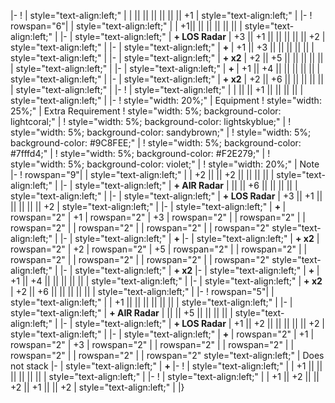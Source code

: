 {{Ship/EquipmentBonuses||class=<includeonly>mw-collapsed</includeonly>}}
|-
! {{RedGunLight}}{{EquipmentLink|12.7cm Twin Gun Mount Model A}}
| style="text-align:left;" | 
| || || || || || || +1
| style="text-align:left;" | 
|-
! rowspan="6"|{{RedGunLight}}{{EquipmentLink|12.7cm Twin Gun Mount Model A Kai 2}}
| style="text-align:left;" | 
| +1|| || || || || || 
| style="text-align:left;" | 
|-
| style="text-align:left;" | '''+ LOS Radar'''
| +3 || +1 || || || || || +2
| style="text-align:left;" |
|-
| style="text-align:left;" | '''+ {{EquipmentLink|61cm Triple Torpedo Mount|61cm Triple (Oxygen) Torpedo Mount|text= Triple Torpedo Mount}}'''
| +1 || +3 || || || || ||
| style="text-align:left;" |
|-
| style="text-align:left;" | '''+ {{EquipmentLink|61cm Triple Torpedo Mount|61cm Triple (Oxygen) Torpedo Mount|text= Triple Torpedo Mount}}x2'''
| +2 || +5 || || || || ||
| style="text-align:left;" |
|-
| style="text-align:left;" | '''+ {{EquipmentLink|61cm Triple (Oxygen) Torpedo Mount Late Model|text=Triple Torpedo Mount (LM)}}'''
| +1 || +4 || || || || ||
| style="text-align:left;" |
|-
| style="text-align:left;" | '''+ {{EquipmentLink|61cm Triple (Oxygen) Torpedo Mount Late Model|text=Triple Torpedo Mount (LM)}}x2'''
| +2 || +6 || || || || ||
| style="text-align:left;" |
|-
! {{RedGunLight}}{{EquipmentLink|12.7cm Twin Gun Mount Model B Kai 2}}
| style="text-align:left;" | 
| || || +1 || || || || 
| style="text-align:left;" | 
|-
! style="width: 20%;" | Equipment
! style="width: 25%;" | Extra Requirement
! style="width: 5%; background-color: lightcoral;" | {{Firepower}}
! style="width: 5%; background-color: lightskyblue;" | {{Torpedo}}
! style="width: 5%; background-color: sandybrown;" | {{AA}}
! style="width: 5%; background-color: #9C8FEE;" | {{ASW}}
! style="width: 5%; background-color: #7fffd4;" | {{LOS}}
! style="width: 5%; background-color: #F2E279;" | {{Armor}}
! style="width: 5%; background-color: violet;" | {{Evasion}}
! style="width: 20%;" | Note
|-
! rowspan="9"| {{GreenGunDP}}{{EquipmentLink|12.7cm Twin Gun Mount Model A Kai 3 (Wartime Modification) + Anti-Aircraft Fire Director}}
| style="text-align:left;" |
| +2 || || +2 || || || ||
| style="text-align:left;" |
|-
| style="text-align:left;" | '''+ AIR Radar'''
| || || +6 || || || ||
| style="text-align:left;" |
|-
| style="text-align:left;" | '''+ LOS Radar'''
| +3 || +1 || || || || || +2
| style="text-align:left;" |
|-
| style="text-align:left;" | '''+ {{EquipmentLink|61cm Triple Torpedo Mount}}'''
| rowspan="2" | +1 
| rowspan="2" | +3 
| rowspan="2" | 
| rowspan="2" | 
| rowspan="2" | 
| rowspan="2" | 
| rowspan="2" | 
| rowspan="2" style="text-align:left;" |
|-
| style="text-align:left;" | '''+ {{EquipmentLink|61cm Triple (Oxygen) Torpedo Mount}}'''
|-
| style="text-align:left;" | '''+ {{EquipmentLink|61cm Triple Torpedo Mount}}x2'''
| rowspan="2" | +2 
| rowspan="2" | +5 
| rowspan="2" | 
| rowspan="2" | 
| rowspan="2" | 
| rowspan="2" | 
| rowspan="2" | 
| rowspan="2" style="text-align:left;" |
|-
| style="text-align:left;" | '''+ {{EquipmentLink|61cm Triple (Oxygen) Torpedo Mount}}x2'''
|-
| style="text-align:left;" | '''+ {{EquipmentLink|61cm Triple (Oxygen) Torpedo Mount Late Model|text=Triple Torpedo Mount (LM)}}'''
| +1 || +4 || || || || ||
| style="text-align:left;" |
|-
| style="text-align:left;" | '''+ {{EquipmentLink|61cm Triple (Oxygen) Torpedo Mount Late Model|text=Triple Torpedo Mount (LM)}}x2'''
| +2 || +6 || || || || ||
| style="text-align:left;" |
|-
! rowspan="5"| {{GreenGunDP}}{{EquipmentLink|12.7cm Twin Gun Mount Model B Kai 4 (Wartime Modification) + Anti-Aircraft Fire Director}}
| style="text-align:left;" | 
| +1 || || || || || || 
| style="text-align:left;" | 
|-
| style="text-align:left;" | '''+ AIR Radar''' 
| || || +5 || || || || 
| style="text-align:left;" | 
|-
| style="text-align:left;" | '''+ LOS Radar''' 
| +1 || +2 || || || || || +2 
| style="text-align:left;" | 
|-
| style="text-align:left;" | '''+ {{EquipmentLink|61cm Triple (Oxygen) Torpedo Mount}}'''
| rowspan="2" | +1 
| rowspan="2" | +3 
| rowspan="2" | 
| rowspan="2" | 
| rowspan="2" | 
| rowspan="2" | 
| rowspan="2" | 
| rowspan="2" style="text-align:left;" | Does not stack
|-
| style="text-align:left;" | '''+ {{EquipmentLink|61cm Triple (Oxygen) Torpedo Mount Late Model}}'''
|-
! {{GreenGunDP}}{{EquipmentLink|5inch Single Gun Mount Mk.30 Kai + GFCS Mk.37}}
| style="text-align:left;" | 
| +1 || || || || || || 
| style="text-align:left;" | 
|-
! {{Skilled Lookout}}{{EquipmentLink|Skilled Lookouts}}
| style="text-align:left;" | 
| +1 || +2 || || +2 || +1 || || +2
| style="text-align:left;" | 
|}